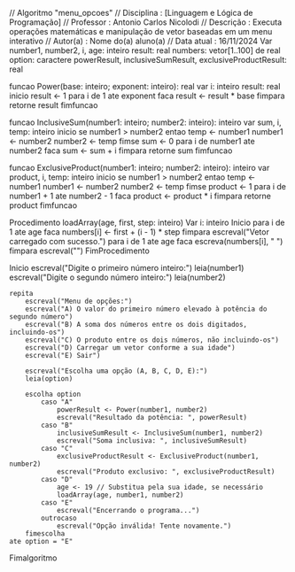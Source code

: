// Algoritmo "menu_opcoes"
// Disciplina   : [Linguagem e Lógica de Programação]
// Professor    : Antonio Carlos Nicolodi
// Descrição    : Executa operações matemáticas e manipulação de vetor baseadas em um menu interativo
// Autor(a)     : Nome do(a) aluno(a)
// Data atual   : 16/11/2024
Var
    number1, number2, i, age: inteiro
    result: real
    numbers: vetor[1..100] de real
    option: caractere
    powerResult, inclusiveSumResult, exclusiveProductResult: real

funcao Power(base: inteiro; exponent: inteiro): real
var
    i: inteiro
    result: real
inicio
    result <- 1
    para i de 1 ate exponent faca
        result <- result * base
    fimpara
    retorne result
fimfuncao

funcao InclusiveSum(number1: inteiro; number2: inteiro): inteiro
var
    sum, i, temp: inteiro
inicio
    se number1 > number2 entao
        temp <- number1
        number1 <- number2
        number2 <- temp
    fimse
    sum <- 0
    para i de number1 ate number2 faca
        sum <- sum + i
    fimpara
    retorne sum
fimfuncao

funcao ExclusiveProduct(number1: inteiro; number2: inteiro): inteiro
var
    product, i, temp: inteiro
inicio
    se number1 > number2 entao
        temp <- number1
        number1 <- number2
        number2 <- temp
    fimse
    product <- 1
    para i de number1 + 1 ate number2 - 1 faca
        product <- product * i
    fimpara
    retorne product
fimfuncao

Procedimento loadArray(age, first, step: inteiro)
Var
    i: inteiro
Inicio
    para i de 1 ate age faca
        numbers[i] <- first + (i - 1) * step
    fimpara
    escreval("Vetor carregado com sucesso.")
    para i de 1 ate age faca
        escreva(numbers[i], " ")
    fimpara
    escreval("")
FimProcedimento

Inicio
    escreval("Digite o primeiro número inteiro:")
    leia(number1)
    escreval("Digite o segundo número inteiro:")
    leia(number2)

    repita
        escreval("Menu de opções:")
        escreval("A) O valor do primeiro número elevado à potência do segundo número")
        escreval("B) A soma dos números entre os dois digitados, incluindo-os")
        escreval("C) O produto entre os dois números, não incluindo-os")
        escreval("D) Carregar um vetor conforme a sua idade")
        escreval("E) Sair")

        escreval("Escolha uma opção (A, B, C, D, E):")
        leia(option)

        escolha option
            caso "A"
                powerResult <- Power(number1, number2)
                escreval("Resultado da potência: ", powerResult)
            caso "B"
                inclusiveSumResult <- InclusiveSum(number1, number2)
                escreval("Soma inclusiva: ", inclusiveSumResult)
            caso "C"
                exclusiveProductResult <- ExclusiveProduct(number1, number2)
                escreval("Produto exclusivo: ", exclusiveProductResult)
            caso "D"
                age <- 19 // Substitua pela sua idade, se necessário
                loadArray(age, number1, number2)
            caso "E"
                escreval("Encerrando o programa...")
            outrocaso
                escreval("Opção inválida! Tente novamente.")
        fimescolha
    ate option = "E"
Fimalgoritmo
